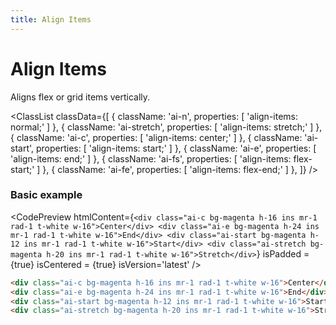 ```yaml
---
title: Align Items
---
```



# Align Items

Aligns flex or grid items vertically.

<ClassList
  classData={[
    {
      className: 'ai-n',
      properties: [
        'align-items: normal;'
      ]
    },
    {
      className: 'ai-stretch',
      properties: [
        'align-items: stretch;'
      ]
    },
    {
      className: 'ai-c',
      properties: [
        'align-items: center;'
      ]
    },
    {
      className: 'ai-start',
      properties: [
        'align-items: start;'
      ]
    },
    {
      className: 'ai-e',
      properties: [
        'align-items: end;'
      ]
    },
    {
      className: 'ai-fs',
      properties: [
        'align-items: flex-start;'
      ]
    },
    {
      className: 'ai-fe',
      properties: [
        'align-items: flex-end;'
      ]
    },
  ]}
/>

### Basic example

<CodePreview
  htmlContent={`
    <div class="ai-c bg-magenta h-16 ins mr-1 rad-1 t-white w-16">Center</div>
    <div class="ai-e bg-magenta h-24 ins mr-1 rad-1 t-white w-16">End</div>
    <div class="ai-start bg-magenta h-12 ins mr-1 rad-1 t-white w-16">Start</div>
    <div class="ai-stretch bg-magenta h-20 ins mr-1 rad-1 t-white w-16">Stretch</div>
  `}
  isPadded = {true}
  isCentered = {true}
  isVersion='latest'
/>

```html
<div class="ai-c bg-magenta h-16 ins mr-1 rad-1 t-white w-16">Center</div>
<div class="ai-e bg-magenta h-24 ins mr-1 rad-1 t-white w-16">End</div>
<div class="ai-start bg-magenta h-12 ins mr-1 rad-1 t-white w-16">Start</div>
<div class="ai-stretch bg-magenta h-20 ins mr-1 rad-1 t-white w-16">Stretch</div>
```